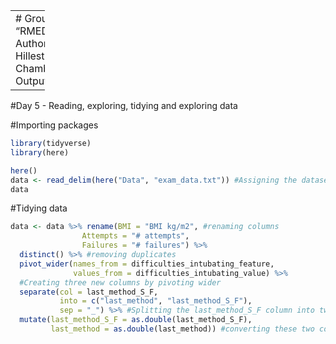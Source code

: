 -------
# Group 1 Project
Title: "RMED901_Group1_Project_110923"
Authors: "Marianne Bråtveit, Eline Hillestad, Ryan Dunkel and Jonathan Chambenoit"
Date: "2023-09-11"
Output: html_document

-----
#Day 5 - Reading, exploring, tidying and exploring data

#Importing packages
```r
library(tidyverse)
library(here)

here()
data <- read_delim(here("Data", "exam_data.txt")) #Assigning the dataset 
data

```

#Tidying data 
```r
data <- data %>% rename(BMI = "BMI kg/m2", #renaming columns 
                Attempts = "# attempts",
                Failures = "# failures") %>% 
  distinct() %>% #removing duplicates
  pivot_wider(names_from = difficulties_intubating_feature, 
              values_from = difficulties_intubating_value) %>% 
  #Creating three new columns by pivoting wider 
  separate(col = last_method_S_F,
           into = c("last_method", "last_method_S_F"),
           sep = "_") %>% #Splitting the last_method_S_F column into two different columns
  mutate(last_method_S_F = as.double(last_method_S_F),
         last_method = as.double(last_method)) #converting these two columns to numeric columns as they were turned into character columns when splitting them
  
```



